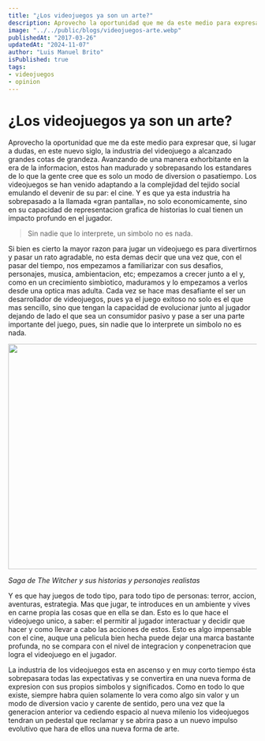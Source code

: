 ```yaml
---
title: "¿Los videojuegos ya son un arte?"
description: Aprovecho la oportunidad que me da este medio para expresar que, si lugar a dudas, en este nuevo siglo, la industria del videojuego a alcanzado grandes cotas de grandeza. Avanzando de una manera exhorbitante en la era de la informacion, estos han madurado y sobrepasando los estandares de lo que la gente cree que es solo un modo de diversion o pasatiempo.  
image: "../../public/blogs/videojuegos-arte.webp"
publishedAt: "2017-03-26"
updatedAt: "2024-11-07"
author: "Luis Manuel Brito"
isPublished: true
tags: 
- videojuegos
- opinion
---
```


# ¿Los videojuegos ya son un arte?

Aprovecho la oportunidad que me da este medio para expresar que, si lugar a dudas, en este nuevo siglo, la industria del videojuego a alcanzado grandes cotas de grandeza. Avanzando de una manera exhorbitante en la era de la informacion, estos han madurado y sobrepasando los estandares de lo que la gente cree que es solo un modo de diversion o pasatiempo. Los videojuegos se han venido adaptando a la complejidad del tejido social emulando el devenir de su par: el cine. Y es que ya esta industria ha sobrepasado a la llamada «gran pantalla», no solo economicamente, sino en su capacidad de representacion grafica de historias lo cual tienen un impacto profundo en el jugador.

> Sin nadie que lo interprete, un simbolo no es nada.

Si bien es cierto la mayor razon para jugar un videojuego es para divertirnos y pasar un rato agradable, no esta demas decir que una vez que, con el pasar del tiempo, nos empezamos a familiarizar con sus desafios, personajes, musica, ambientacion, etc; empezamos a crecer junto a el y, como en un crecimiento simbiotico, maduramos y lo empezamos a verlos desde una optica mas adulta. Cada vez se hace mas desafiante el ser un desarrollador de videojuegos, pues ya el juego exitoso no solo es el que mas sencillo, sino que tengan la capacidad de evolucionar junto al jugador dejando de lado el que sea un consumidor pasivo y pase a ser una parte importante del juego, pues, sin nadie que lo interprete un simbolo no es nada.

[<img height="456" width="810" src="https://i0.wp.com/beyondcomputers.hol.es/wp-content/uploads/2017/03/The-Witcher-3-1024x576.jpg" />](http://beyondcomputers.hol.es/wp-content/uploads/2017/03/The-Witcher-3.jpg)

*Saga de The Witcher y sus historias y personajes realistas*

Y es que hay juegos de todo tipo, para todo tipo de personas: terror, accion, aventuras, estrategia. Mas que jugar, te introduces en un ambiente y vives en carne propia las cosas que en ella se dan. Esto es lo que hace el videojuego unico, a saber: el permitir al jugador interactuar y decidir que hacer y como llevar a cabo las acciones de estos. Esto es algo impensable con el cine, auque una pelicula bien hecha puede dejar una marca bastante profunda, no se compara con el nivel de integracion y conpenetracion que logra el videojuego en el jugador.

La industria de los videojuegos esta en ascenso y en muy corto tiempo ésta sobrepasara todas las expectativas y se convertira en una nueva forma de expresion con sus propios simbolos y significados. Como en todo lo que existe, siempre habra quien solamente lo vera como algo sin valor y un modo de diversion vacio y carente de sentido, pero una vez que la generacion anterior va cediendo espacio al nueva milenio los videojuegos tendran un pedestal que reclamar y se abrira paso a un nuevo impulso evolutivo que hara de ellos una nueva forma de arte.